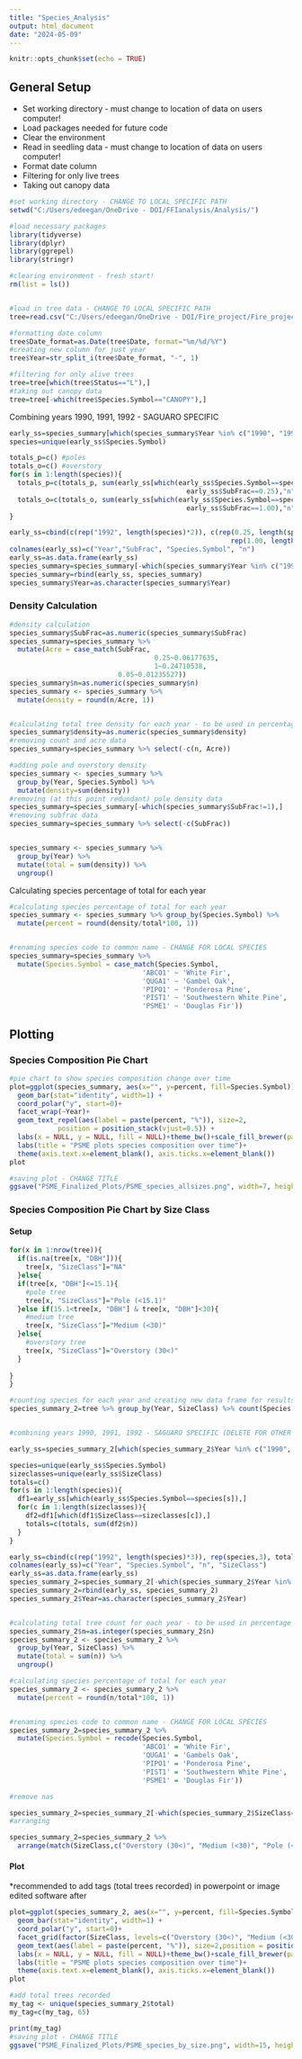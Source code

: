 ```yaml
---
title: "Species_Analysis"
output: html_document
date: "2024-05-09"
---
```


```r
knitr::opts_chunk$set(echo = TRUE)
```

## General Setup

-   Set working directory - must change to location of data on users computer!
-   Load packages needed for future code
-   Clear the environment
-   Read in seedling data - must change to location of data on users computer!
-   Format date column
-   Filtering for only live trees
-   Taking out canopy data

```r
#set working directory - CHANGE TO LOCAL SPECIFIC PATH
setwd("C:/Users/edeegan/OneDrive - DOI/FFIanalysis/Analysis/")

#load necessary packages
library(tidyverse)
library(dplyr)
library(ggrepel)
library(stringr)

#clearing environment - fresh start!
rm(list = ls())


#load in tree data - CHANGE TO LOCAL SPECIFIC PATH
tree=read.csv("C:/Users/edeegan/OneDrive - DOI/Fire_project/Fire_project/SAGU_data/PSME/PSME_Trees - Individuals (metric)_XPT.csv")

#formatting date column
tree$Date_format=as.Date(tree$Date, format="%m/%d/%Y")
#creating new column for just year
tree$Year=str_split_i(tree$Date_format, "-", 1)

#filtering for only alive trees
tree=tree[which(tree$Status=="L"),]
#taking out canopy data
tree=tree[-which(tree$Species.Symbol=="CANOPY"),]
```

Combining years 1990, 1991, 1992 - SAGUARO SPECIFIC

```r
early_ss=species_summary[which(species_summary$Year %in% c("1990", "1991", "1992")), ]
species=unique(early_ss$Species.Symbol)

totals_p=c() #poles
totals_o=c() #overstory
for(s in 1:length(species)){
  totals_p=c(totals_p, sum(early_ss[which(early_ss$Species.Symbol==species[s] & 
                                            early_ss$SubFrac==0.25),"n"]))
  totals_o=c(totals_o, sum(early_ss[which(early_ss$Species.Symbol==species[s] & 
                                            early_ss$SubFrac==1.00),"n"]))
}

early_ss=cbind(c(rep("1992", length(species)*2)), c(rep(0.25, length(species)), 
                                                       rep(1.00, length(species))), rep(species,2), c(totals_p, totals_o))
colnames(early_ss)=c("Year","SubFrac", "Species.Symbol", "n")
early_ss=as.data.frame(early_ss)
species_summary=species_summary[-which(species_summary$Year %in% c("1990", "1991", "1992")), ]
species_summary=rbind(early_ss, species_summary)
species_summary$Year=as.character(species_summary$Year)
```

### Density Calculation

```r
#density calculation
species_summary$SubFrac=as.numeric(species_summary$SubFrac)
species_summary=species_summary %>%
  mutate(Acre = case_match(SubFrac,
                                    0.25~0.06177635,
                                    1~0.24710538,
                           0.05~0.01235527))
species_summary$n=as.numeric(species_summary$n)
species_summary <- species_summary %>%
  mutate(density = round(n/Acre, 1))


#calculating total tree density for each year - to be used in percentage calculation
species_summary$density=as.numeric(species_summary$density)
#removing count and acre data
species_summary=species_summary %>% select(-c(n, Acre))

#adding pole and overstory density
species_summary <- species_summary %>%
  group_by(Year, Species.Symbol) %>%
  mutate(density=sum(density))
#removing (at this point redundant) pole density data
species_summary=species_summary[-which(species_summary$SubFrac!=1),]
#removing subfrac data
species_summary=species_summary %>% select(-c(SubFrac))


species_summary <- species_summary %>%
  group_by(Year) %>%
  mutate(total = sum(density)) %>%
  ungroup()
```

Calculating species percentage of total for each year

```r

#calculating species percentage of total for each year
species_summary <- species_summary %>% group_by(Species.Symbol) %>%
  mutate(percent = round(density/total*100, 1))


#renaming species code to common name - CHANGE FOR LOCAL SPECIES
species_summary=species_summary %>%
  mutate(Species.Symbol = case_match(Species.Symbol, 
                                 'ABCO1' ~ 'White Fir', 
                                 'QUGA1' ~ 'Gambel Oak',
                                 'PIPO1' ~ 'Ponderosa Pine',
                                 'PIST1' ~ 'Southwestern White Pine',
                                 'PSME1' ~ 'Douglas Fir'))
```

## Plotting

### Species Composition Pie Chart

```r
#pie chart to show species composition change over time
plot=ggplot(species_summary, aes(x="", y=percent, fill=Species.Symbol)) +
  geom_bar(stat="identity", width=1) +
  coord_polar("y", start=0)+
  facet_wrap(~Year)+
  geom_text_repel(aes(label = paste(percent, "%")), size=2, 
            position = position_stack(vjust=0.5)) +
  labs(x = NULL, y = NULL, fill = NULL)+theme_bw()+scale_fill_brewer(palette = "PuOr")+
  labs(title = "PSME plots species composition over time")+
  theme(axis.text.x=element_blank(), axis.ticks.x=element_blank())
plot

#saving plot - CHANGE TITLE 
ggsave("PSME_Finalized_Plots/PSME_species_allsizes.png", width=7, height=5)
```

### Species Composition Pie Chart by Size Class

#### Setup

```r

for(x in 1:nrow(tree)){
  if(is.na(tree[x, "DBH"])){
    tree[x, "SizeClass"]="NA"
  }else{
  if(tree[x, "DBH"]<=15.1){
    #pole tree
    tree[x, "SizeClass"]="Pole (<15.1)"
  }else if(15.1<tree[x, "DBH"] & tree[x, "DBH"]<30){
    #medium tree
    tree[x, "SizeClass"]="Medium (<30)"
  }else{
    #overstory tree
    tree[x, "SizeClass"]="Overstory (30<)"
  }
  
}
}

#counting species for each year and creating new data frame for results
species_summary_2=tree %>% group_by(Year, SizeClass) %>% count(Species.Symbol)


#combining years 1990, 1991, 1992 - SAGUARO SPECIFIC (DELETE FOR OTHER PARKS)

early_ss=species_summary_2[which(species_summary_2$Year %in% c("1990", "1991", "1992")), ]

species=unique(early_ss$Species.Symbol)
sizeclasses=unique(early_ss$SizeClass)
totals=c()
for(s in 1:length(species)){
  df1=early_ss[which(early_ss$Species.Symbol==species[s]),]
  for(c in 1:length(sizeclasses)){
    df2=df1[which(df1$SizeClass==sizeclasses[c]),]
    totals=c(totals, sum(df2$n))
  }
}

early_ss=cbind(c(rep("1992", length(species)*3)), rep(species,3), totals, rep(sizeclasses, 5))
colnames(early_ss)=c("Year", "Species.Symbol", "n", "SizeClass")
early_ss=as.data.frame(early_ss)
species_summary_2=species_summary_2[-which(species_summary_2$Year %in% c("1990", "1991", "1992")), ]
species_summary_2=rbind(early_ss, species_summary_2)
species_summary_2$Year=as.character(species_summary_2$Year)


#calculating total tree count for each year - to be used in percentage calculation
species_summary_2$n=as.integer(species_summary_2$n)
species_summary_2 <- species_summary_2 %>%
  group_by(Year, SizeClass) %>%
  mutate(total = sum(n)) %>%
  ungroup()

#calculating species percentage of total for each year
species_summary_2 <- species_summary_2 %>%
  mutate(percent = round(n/total*100, 1))


#renaming species code to common name - CHANGE FOR LOCAL SPECIES
species_summary_2=species_summary_2 %>%
  mutate(Species.Symbol = recode(Species.Symbol, 
                                 'ABCO1' = 'White Fir', 
                                 'QUGA1' = 'Gambels Oak',
                                 'PIPO1' = 'Ponderosa Pine',
                                 'PIST1' = 'Southwestern White Pine',
                                 'PSME1' = 'Douglas Fir'))

#remove nas

species_summary_2=species_summary_2[-which(species_summary_2$SizeClass=="NA"),]
#arranging

species_summary_2=species_summary_2 %>%
  arrange(match(SizeClass,c("Overstory (30<)", "Medium (<30)", "Pole (<15.1)")), Year)

```

#### Plot

\*recommended to add tags (total trees recorded) in powerpoint or image edited software after

```r
plot=ggplot(species_summary_2, aes(x="", y=percent, fill=Species.Symbol)) +
  geom_bar(stat="identity", width=1) +
  coord_polar("y", start=0)+
  facet_grid(factor(SizeClass, levels=c("Overstory (30<)", "Medium (<30)", "Pole (<15.1)")) ~ Year)+
  geom_text(aes(label = paste(percent, "%")), size=2,position = position_stack(vjust=0.5)) +
  labs(x = NULL, y = NULL, fill = NULL)+theme_bw()+scale_fill_brewer(palette = "PuOr")+
  labs(title = "PSME plots species composition over time")+
  theme(axis.text.x=element_blank(), axis.ticks.x=element_blank())
plot

#add total trees recorded
my_tag <- unique(species_summary_2$total)
my_tag=c(my_tag, 65)

print(my_tag)
#saving plot - CHANGE TITLE 
ggsave("PSME_Finalized_Plots/PSME_species_by_size.png", width=15, height=8)
```
